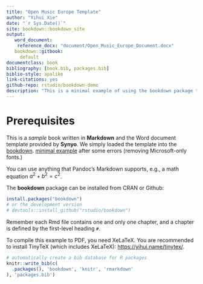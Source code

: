 ```yaml
--- 
title: "Open Music Europe Template"
author: "Yihui Xie"
date: "`r Sys.Date()`"
site: bookdown::bookdown_site
output: 
   word_document:
    reference_docx: "document/Open_Music_Europe_Document.docx"
   bookdown::gitbook:
     default
documentclass: book
bibliography: [book.bib, packages.bib]
biblio-style: apalike
link-citations: yes
github-repo: rstudio/bookdown-demo
description: "This is a minimal example of using the bookdown package to write use the templated designed by Synyo. "
---
```


# Prerequisites

This is a _sample_ book written in **Markdown** and the Word document template provided by **Synyo**. We simply loaded the template into the  [bookdown](https://github.com/rstudio/bookdown). [minimal example](https://github.com/rstudio/bookdown-demo) after some errors (removing Microsoft-only fonts.)

You can use anything that Pandoc's Markdown supports, e.g., a math equation $a^2 + b^2 = c^2$.

The **bookdown** package can be installed from CRAN or Github:

```r
install.packages("bookdown")
# or the development version
# devtools::install_github("rstudio/bookdown")
```

Remember each Rmd file contains one and only one chapter, and a chapter is defined by the first-level heading `#`.

To compile this example to PDF, you need XeLaTeX. You are recommended to install TinyTeX (which includes XeLaTeX): <https://yihui.name/tinytex/>.

```r
# automatically create a bib database for R packages
knitr::write_bib(c(
  .packages(), 'bookdown', 'knitr', 'rmarkdown'
), 'packages.bib')
```
